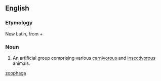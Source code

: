 ==English==

===Etymology===
New Latin, from {{etyl|grc|en}} {{term|sc=polytonic|ζῷον|tr=zōion||animal|lang=grc}} + {{term|sc=polytonic|φαγεῖν|tr=phagein||to eat|lang=grc}}

===Noun===
{{en-noun|?}}

# {{context|zoology}} An artificial group comprising various [[carnivorous]] and [[insectivorous]] animals.

[[Category:English terms spelled with Ö|zoophaga]]